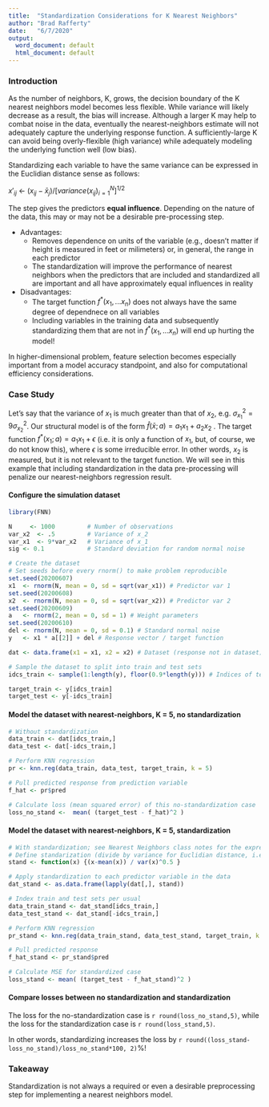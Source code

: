 ```yaml
---
title:  "Standardization Considerations for K Nearest Neighbors"
author: "Brad Rafferty"
date:   "6/7/2020"
output:
  word_document: default
  html_document: default
---
```


### Introduction

As the number of neighbors, K, grows, the decision boundary of the K nearest neighbors model becomes less flexible. While variance will likely decrease as a result, the bias will increase. Although a larger K may help to combat noise in the data, eventually the nearest-neighbors estimate will not adequately capture the underlying response function. A sufficiently-large K can avoid being overly-flexible (high variance) while adequately modeling the underlying function well (low bias).


Standardizing each variable to have the same variance can be expressed in the Euclidian distance sense as follows:

$x'_{ij}$ <- $(x_{ij} - \bar{x}_j) / [variance(x_{ij})_{i=1}^N]^{1/2}$

The step gives the predictors **equal influence**. Depending on the nature of the data, this may or may not be a desirable pre-processing step.

* Advantages:
  * Removes dependence on units of the variable (e.g., doesn't matter if height is measured in feet or milimeters) or, in general, the range in each predictor
  * The standardization will improve the performance of nearest neighbors when the predictors that are included and standardized all are important and all have approximately equal influences in reality
  
* Disadvantages:
  * The target function $f^*(x_1,...x_n)$ does not always have the same degree of dependnece on all variables
  * Including variables in the training data and subsequently standardizing them that are not in $f^*(x_1,...x_n)$ will end up hurting the model! 
  
In higher-dimensional problem, feature selection becomes especially important from a model accuracy standpoint, and also for computational efficiency considerations.

### Case Study

Let's say that the variance of $x_1$ is much greater than that of $x_2$, e.g. $\sigma^2_{x_1} = 9 \sigma^2_{x_2}$. Our structural model is of the form $\hat{f}(\bar{x}; a) = a_1 x_1 + a_2 x_2$ . The target function $f^*(x_1; a) = a_1 x_1 + \epsilon$ (i.e. it is only a function of $x_1$, but, of course, we do not know this), where $\epsilon$ is some irreducible error. In other words, $x_2$ is measured, but it is not relevant to the target function. We will see in this example that including standardization in the data pre-processing will penalize our nearest-neighbors regression result.


#### Configure the simulation dataset

```r
library(FNN)

N     <- 1000         # Number of observations
var_x2  <- .5         # Variance of x_2
var_x1  <- 9*var_x2   # Variance of x_1
sig <- 0.1            # Standard deviation for random normal noise

# Create the dataset
# Set seeds before every rnorm() to make problem reproducible
set.seed(20200607) 
x1  <- rnorm(N, mean = 0, sd = sqrt(var_x1)) # Predictor var 1
set.seed(20200608)
x2  <- rnorm(N, mean = 0, sd = sqrt(var_x2)) # Predictor var 2
set.seed(20200609)
a   <- rnorm(2, mean = 0, sd = 1) # Weight parameters
set.seed(20200610)
del <- rnorm(N, mean = 0, sd = 0.1) # Standard normal noise
y   <- x1 * a[[2]] + del # Response vector / target function

dat <- data.frame(x1 = x1, x2 = x2) # Dataset (response not in dataset)

# Sample the dataset to split into train and test sets
idcs_train <- sample(1:length(y), floor(0.9*length(y))) # Indices of test data

target_train <- y[idcs_train]
target_test <- y[-idcs_train]
```

#### Model the dataset with nearest-neighbors, K = 5, no standardization

```r
# Without standardization
data_train <- dat[idcs_train,]
data_test <- dat[-idcs_train,]

# Perform KNN regression
pr <- knn.reg(data_train, data_test, target_train, k = 5)

# Pull predicted response from prediction variable
f_hat <- pr$pred 

# Calculate loss (mean squared error) of this no-standardization case 
loss_no_stand <-  mean( (target_test - f_hat)^2 )
```
 
#### Model the dataset with nearest-neighbors, K = 5, standardization

```r
# With standardization; see Nearest Neighbors class notes for the expression
# Define standarization (divide by variance for Euclidian distance, i.e. p = 2)
stand <- function(x) {(x-mean(x)) / var(x)^0.5 }

# Apply standardization to each predictor variable in the data
dat_stand <- as.data.frame(lapply(dat[,], stand))

# Index train and test sets per usual
data_train_stand <- dat_stand[idcs_train,]
data_test_stand <- dat_stand[-idcs_train,]

# Perform KNN regression
pr_stand <- knn.reg(data_train_stand, data_test_stand, target_train, k = 3)

# Pull predicted response
f_hat_stand <- pr_stand$pred

# Calculate MSE for standardized case
loss_stand <- mean( (target_test - f_hat_stand)^2 )
```

#### Compare losses between no standardization and standardization


The loss for the no-standardization case is `r round(loss_no_stand,5)`, while the loss for the standardization case is `r round(loss_stand,5)`.

In other words, standardizing increases the loss by `r round((loss_stand-loss_no_stand)/loss_no_stand*100, 2)`%! 

### Takeaway

Standardization is not always a required or even a desirable preprocessing step for implementing a nearest neighbors model.